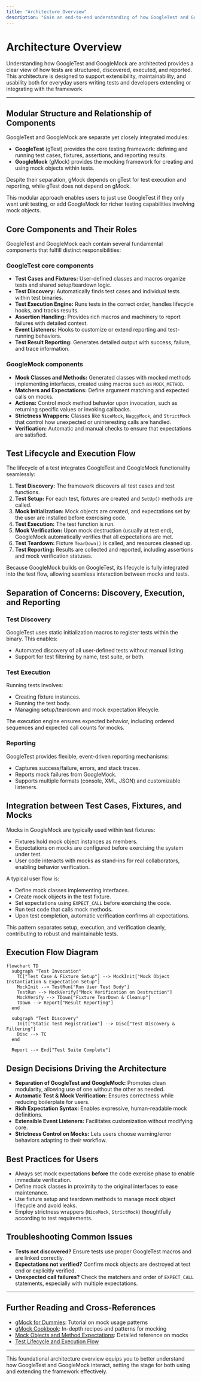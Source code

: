 ```yaml
---
title: "Architecture Overview"
description: "Gain an end-to-end understanding of how GoogleTest and GoogleMock are structured, including their relationship, modular design, and main execution flow. Explore how test cases, fixtures, and mocks fit together, and the separation between test discovery, execution, and reporting. This knowledge is foundational for both everyday users and those seeking to extend or contribute to the project."
---
```


# Architecture Overview

Understanding how GoogleTest and GoogleMock are architected provides a clear view of how tests are structured, discovered, executed, and reported. This architecture is designed to support extensibility, maintainability, and usability both for everyday users writing tests and developers extending or integrating with the framework.

---

## Modular Structure and Relationship of Components

GoogleTest and GoogleMock are separate yet closely integrated modules:

- **GoogleTest** (gTest) provides the core testing framework: defining and running test cases, fixtures, assertions, and reporting results.
- **GoogleMock** (gMock) provides the mocking framework for creating and using mock objects within tests.

Despite their separation, gMock depends on gTest for test execution and reporting, while gTest does not depend on gMock.

This modular approach enables users to just use GoogleTest if they only want unit testing, or add GoogleMock for richer testing capabilities involving mock objects.


## Core Components and Their Roles

GoogleTest and GoogleMock each contain several fundamental components that fulfill distinct responsibilities:

### GoogleTest core components

- **Test Cases and Fixtures:** User-defined classes and macros organize tests and shared setup/teardown logic.
- **Test Discovery:** Automatically finds test cases and individual tests within test binaries.
- **Test Execution Engine:** Runs tests in the correct order, handles lifecycle hooks, and tracks results.
- **Assertion Handling:** Provides rich macros and machinery to report failures with detailed context.
- **Event Listeners:** Hooks to customize or extend reporting and test-running behaviors.
- **Test Result Reporting:** Generates detailed output with success, failure, and trace information.

### GoogleMock components

- **Mock Classes and Methods:** Generated classes with mocked methods implementing interfaces, created using macros such as `MOCK_METHOD`.
- **Matchers and Expectations:** Define argument matching and expected calls on mocks.
- **Actions:** Control mock method behavior upon invocation, such as returning specific values or invoking callbacks.
- **Strictness Wrappers:** Classes like `NiceMock`, `NaggyMock`, and `StrictMock` that control how unexpected or uninteresting calls are handled.
- **Verification:** Automatic and manual checks to ensure that expectations are satisfied.


## Test Lifecycle and Execution Flow

The lifecycle of a test integrates GoogleTest and GoogleMock functionality seamlessly:

1. **Test Discovery:** The framework discovers all test cases and test functions.
2. **Test Setup:** For each test, fixtures are created and `SetUp()` methods are called.
3. **Mock Initialization:** Mock objects are created, and expectations set by the user are installed before exercising code.
4. **Test Execution:** The test function is run.
5. **Mock Verification:** Upon mock destruction (usually at test end), GoogleMock automatically verifies that all expectations are met.
6. **Test Teardown:** Fixture `TearDown()` is called, and resources cleaned up.
7. **Test Reporting:** Results are collected and reported, including assertions and mock verification statuses.

Because GoogleMock builds on GoogleTest, its lifecycle is fully integrated into the test flow, allowing seamless interaction between mocks and tests.


## Separation of Concerns: Discovery, Execution, and Reporting

### Test Discovery

GoogleTest uses static initialization macros to register tests within the binary. This enables:

- Automated discovery of all user-defined tests without manual listing.
- Support for test filtering by name, test suite, or both.

### Test Execution

Running tests involves:

- Creating fixture instances.
- Running the test body.
- Managing setup/teardown and mock expectation lifecycle.

The execution engine ensures expected behavior, including ordered sequences and expected call counts for mocks.

### Reporting

GoogleTest provides flexible, event-driven reporting mechanisms:

- Captures success/failure, errors, and stack traces.
- Reports mock failures from GoogleMock.
- Supports multiple formats (console, XML, JSON) and customizable listeners.


## Integration between Test Cases, Fixtures, and Mocks

Mocks in GoogleMock are typically used within test fixtures:

- Fixtures hold mock object instances as members.
- Expectations on mocks are configured before exercising the system under test.
- User code interacts with mocks as stand-ins for real collaborators, enabling behavior verification.

A typical user flow is:

- Define mock classes implementing interfaces.
- Create mock objects in the test fixture.
- Set expectations using `EXPECT_CALL` before exercising the code.
- Run test code that calls mock methods.
- Upon test completion, automatic verification confirms all expectations.

This pattern separates setup, execution, and verification cleanly, contributing to robust and maintainable tests.


## Execution Flow Diagram

```mermaid
flowchart TD
  subgraph "Test Invocation"
    TC["Test Case & Fixture Setup"] --> MockInit["Mock Object Instantiation & Expectation Setup"]
    MockInit --> TestRun["Run User Test Body"]
    TestRun --> MockVerify["Mock Verification on Destruction"]
    MockVerify --> TDown["Fixture TearDown & Cleanup"]
    TDown --> Report["Result Reporting"]
  end

  subgraph "Test Discovery"
    Init["Static Test Registration"] --> Disc["Test Discovery & Filtering"]
    Disc --> TC
  end

  Report --> End["Test Suite Complete"]
```


## Design Decisions Driving the Architecture

- **Separation of GoogleTest and GoogleMock:** Promotes clean modularity, allowing use of one without the other as needed.
- **Automatic Test & Mock Verification:** Ensures correctness while reducing boilerplate for users.
- **Rich Expectation Syntax:** Enables expressive, human-readable mock definitions.
- **Extensible Event Listeners:** Facilitates customization without modifying core.
- **Strictness Control on Mocks:** Lets users choose warning/error behaviors adapting to their workflow.


## Best Practices for Users

- Always set mock expectations **before** the code exercise phase to enable immediate verification.
- Define mock classes in proximity to the original interfaces to ease maintenance.
- Use fixture setup and teardown methods to manage mock object lifecycle and avoid leaks.
- Employ strictness wrappers (`NiceMock`, `StrictMock`) thoughtfully according to test requirements.


## Troubleshooting Common Issues

- **Tests not discovered?** Ensure tests use proper GoogleTest macros and are linked correctly.
- **Expectations not verified?** Confirm mock objects are destroyed at test end or explicitly verified.
- **Unexpected call failures?** Check the matchers and order of `EXPECT_CALL` statements, especially with multiple expectations.


---

## Further Reading and Cross-References

- [gMock for Dummies](https://google.github.io/googletest/gmock_for_dummies.html): Tutorial on mock usage patterns
- [gMock Cookbook](https://google.github.io/googletest/gmock_cook_book.html): In-depth recipes and patterns for mocking
- [Mock Objects and Method Expectations](https://google.github.io/googletest/api/reference/mocking-framework/mock-objects-and-methods.html): Detailed reference on mocks
- [Test Lifecycle and Execution Flow](https://google.github.io/googletest/concepts/test-framework-architecture/test-lifecycle.html)


---

This foundational architecture overview equips you to better understand how GoogleTest and GoogleMock interact, setting the stage for both using and extending the framework effectively.